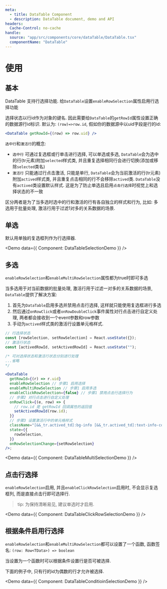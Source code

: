 ```yaml
---
meta:
  - title: DataTable Component
  - description: DataTable document, demo and API
headers:
  Cache-Control: no-cache
handle:
  source: "app/src/components/core/dataTable/DataTable.tsx"
  componentName: "DataTable"
---
```



# 使用

## 基本

DataTable 支持行选择功能. 给`DataTable`设置`enableRowSelection`属性启用行选择功能

选择状态以行id作为对象的键名. 因此需要给`DataTable`的`getRowId`属性设置正确的数据源行id标识. 默认为: `(row)=>row.id`, 假如你的数据源中以uid字段是行的id:

```jsx
<DataTable getRowId={(row) => row.uid} />
```

`选中行`和`激活行`的概念:

- `选中行`
  可通过复选框或行单击进行选择, 可以单选或多选, `DataTable`会为选中的行(tr元素)附加`selected`样式类, 并且重复选择相同行会进行切换(添加或移除`selected`类名)
- `激活行`
  只能通过行点击激活, 只能是单行, `DataTable`会为当前激活的行(tr元素)附加`actived`样式类, 并且重复点击相同的行不会移除`actived`类.
  `DataTable`没有`actived`类设置默认样式. 这是为了防止单选且启用`点击行选择`时视觉上和选择状态的不一致

区分两者是为了当多选时选中的行和激活的行有各自独立的样式和行为, 比如: 多选用于批量处理, 激活行用于过滤1对多的关系数据的场景.

## 单选

默认用单独的复选框列作为行选择器.

<Demo data={{ Component: DataTableSelectionDemo }} />

## 多选

`enableRowSelection`和`enableMultiRowSelection`属性都为true时即可多选

当多选用于对当前数据的批量处理, 激活行用于过滤一对多的关系数据的场景, `DataTable`提供了解决方案:

1. 首先为`DataTable`启用多选并禁用点击行选择, 这样就只能使用复选框进行多选
2. 然后通过`onRowClick`或者`onRowDoubleClick`事件属性对行点击进行自定义处理, 两者都会接收到一个event参数和row参数
3. 手动为`actived`样式类的激活行设置单元格样式.

```jsx
// 行选择状态
const [rowSelection, setRowSelection] = React.useState({});
// 激活行状态
const [activedRowId, setActivedRowId] = React.useState("");

/* 可对选择状态和激活行状态分别进行处理 
...省略
*/

<DataTable
  getRowId={(r) => r.uid}
  enableRowSelection // 步骤1 启用选择
  enableMultiRowSelection // 步骤1 启用多选
  enableClickRowSelection={false} // 步骤1 禁用点击行选择行为
  // 步骤2 对行点击进行自定义处理
  onRowClick={(e, row) => {
    // row.id 是 getRowId 回调属性的返回值
    setActivedRowId(row.id);
  }}
  // 步骤3 设置激活行中的单元格样式
  className="[&&_tr.actived_td]:bg-info [&&_tr.actived_td]:text-info-content"
  state={{
    rowSelection,
  }}
  onRowSelectionChange={setRowSelection}
/>;
```

<Demo data={{ Component: DataTableMultiSelectionDemo }} />

## 点击行选择

`enableRowSelection`启用, 并且`enableClickRowSelection`启用时, 不会显示复选框列, 而是直接点击行即可选择行.

> tip: 为保持清晰易见, 建议单选时才启用.

<Demo data={{ Component: DataTableClickRowSelectionDemo }} />

## 根据条件启用行选择

`enableRowSelection`和`enableMultiRowSelection`都可以设置了一个函数, 函数签名: `(row: Row<TData>) => boolean`

当设置为一个函数时可以根据条件设置行是否可被选择.

下面的例子中, 只有行的id为偶数的行才允许被选择.

<Demo data={{ Component: DataTableConditioinSelectionDemo }} />
